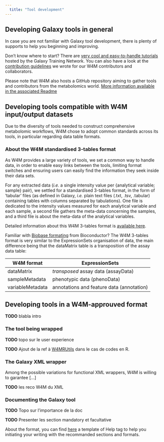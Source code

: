 ```yaml
---
  title: "Tool development"
---
```


## Developing Galaxy tools in general

In case you are not familiar with Galaxy tool development, there is plenty of supports to help you beginning and improving.

Don't know where to start? There are 
[very cool and easy-to-handle tutorials](https://training.galaxyproject.org/training-material/topics/dev/#st-tooldev)
hosted by the Galaxy Training Network. You can also have a look at the
[contribution guidelines](https://github.com/workflow4metabolomics/workflow4metabolomics/blob/master/GUIDELINES.md#writing-a-tool)
we wrote for our W4M contributors and collaborators. 

Please note that W4M also hosts a GitHub repository aiming to gather tools and contributors from the metabolomics world. 
[More information available in the associated Readme](https://github.com/workflow4metabolomics/tools-metabolomics)

## Developing tools compatible with W4M input/output datasets

Due to the diversity of tools needed to construct comprehensive metabolomic workflows, W4M chose to adopt common standards across its tools, in particular regarding data table formats.

### About the W4M standardised 3-tables format

As W4M provides a large variety of tools, we set a common way to handle data, in order to
enable easy links between the tools, limiting format switches 
and ensuring users can easily find the information they seek inside their data sets. 

For any extracted data (*i.e.* a single intensity value per {analytical variable; sample} pair), 
we settled for a standardised 3-tables format, in the form of 'tabular' files 
(as defined in Galaxy, *i.e.* plain text files (.txt, .tsv, .tabular) containing tables with columns separated by tabulations).
One file is dedicated to the intensity values measured for each analytical variable and each sample,
a second file gathers the meta-data concerning the samples,
and a third file is about the meta-data of the analytical variables.

Detailed information about this W4M 3-tables format is [available here](https://nextcloud.inrae.fr/s/qLkNZRf84QQ5YLY). 

Familiar with [Biobase formating](https://bioconductor.org/packages/release/bioc/html/Biobase.html) from Bioconductor? 
The W4M 3-tables format is very similar to the ExpressionSets organisation of data, 
the main difference being that the dataMatrix table is a transposition of the assay data table:

| W4M format       | ExpressionSets                            |
|------------------|-------------------------------------------|
| dataMatrix       | *transposed* assay data (assayData)       |
| sampleMetadata   | phenotypic data (phenoData)               |
| variableMetadata | annotations and feature data (annotation) |

## Developing tools in a W4M-approuved format

**TODO** blabla intro

### The tool being wrapped

**TODO** topo sur le user experience

**TODO** Ajout de la ref à [W4MRUtils](https://cran.r-project.org/web/packages/W4MRUtils/index.html) dans le cas de codes en R.


### The Galaxy XML wrapper

Among the possible variations for functional XML wrappers, W4M is willing to garantee [...]

**TODO** les reco W4M du XML

### Documenting the Galaxy tool

**TODO** Topo sur l'importance de la doc

**TODO** Presenter les section mandatory et facultative

About the format, you can find [here](ressources/Help_template.txt)
a template of Help tag to help you initiating your writing with the recommanded sections and formats.

